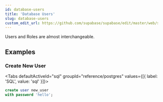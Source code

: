 ```yaml
---
id: database-users
title: 'Database Users'
slug: database-users
custom_edit_url: https://github.com/supabase/supabase/edit/master/web/spec/postgres.yml
---
```



Users and Roles are almost interchangeable.

## Examples

### Create New User

<Tabs
  defaultActiveId="sql"
  groupId="reference/postgres"
  values={[{ label: 'SQL', value: 'sql' }]}>

<TabsPanel id="sql" label="sql">

```sql
create user new_user
with password 'hello';
```

</TabsPanel>

</Tabs>
